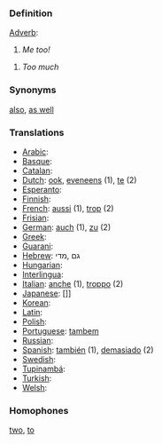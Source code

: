 ===Definition===

[[Adverb]]:
#''Me too!''

#''Too much''

===Synonyms===

[[also]], [[as well]]

===Translations===
*[[Arabic]]: [[]]
*[[Basque]]: [[]]
*[[Catalan]]: [[]]
*[[Dutch]]: [[ook]], [[eveneens]] (1), [[te]] (2)
*[[Esperanto]]: [[]]
*[[Finnish]]: [[]]
*[[French]]: [[aussi]] (1), [[trop]] (2)
*[[Frisian]]: [[]]
*[[German]]: [[auch]] (1), [[zu]] (2)
*[[Greek]]: [[]]
*[[Guarani]]: [[]]
*[[Hebrew]]: גם ,מדי
*[[Hungarian]]: [[]]
*[[Interlingua]]: [[]]
*[[Italian]]: [[anche]] (1), [[troppo]] (2)
*[[Japanese]]: []]
*[[Korean]]: [[]]
*[[Latin]]: [[]]
*[[Polish]]: [[]]
*[[Portuguese]]: [[tambem]]
*[[Russian]]: [[]]
*[[Spanish]]: [[también]] (1), [[demasiado]] (2)
*[[Swedish]]: [[]]
*[[Tupinambá]]: [[]]
*[[Turkish]]: [[]]
*[[Welsh]]: [[]]

===Homophones===

[[two]], [[to]]